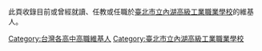 此頁收錄目前或曾經就讀、任教或任職於[[臺北市立內湖高級工業職業學校|臺北市立內湖高級工業職業學校]]的維基人。

[[Category:台灣各高中高職維基人|Category:台灣各高中高職維基人]]
[[Category:臺北市立內湖高級工業職業學校|Category:臺北市立內湖高級工業職業學校]]